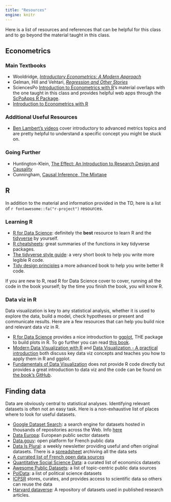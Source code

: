 ```yaml
---
title: "Resources"
engine: knitr
---
```


Here is a list of resources and references that can be helpful for this class and to go beyond the material taught in this class.

## Econometrics

### Main Textbooks

-   Wooldridge, [*Introductory Econometrics: A Modern Approach*](https://books.google.fr/books?id=GHoJzgEACAAJ&hl=fr&source=gbs_book_other_versions)
-   Gelman, Hill and Vehtari, [*Regression and Other Stories*](https://www.cambridge.org/highereducation/books/regression-and-other-stories/DD20DD6C9057118581076E54E40C372C)
-   SciencesPo [Introduction to Econometrics with R](https://scpoecon.github.io/ScPoEconometrics/)'s material overlaps with the one taught in this class and provides helpful web apps through the [ScPoApps R Package](https://github.com/ScPoEcon/ScPoApps).
-   [Introduction to Econometrics with R](https://www.econometrics-with-r.org/index.html)

### Additional Useful Resources

-   [Ben Lambert's videos](https://www.youtube.com/@SpartacanUsuals) cover introductory to advanced metrics topics and are pretty helpful to understand a specific concept you might be stuck on.

### Going Further

<!-- #### Causal Inference -->

-   Huntington-Klein, [The Effect: An Introduction to Research Design and Causality](https://theeffectbook.net/index.html)
-   Cunningham, [Causal Inference, The Mixtape](https://mixtape.scunning.com/)

## R

In addition to the material and information provided in the TD, here is a list of `r fontawesome::fa("r-project")` resources.

### Learning R

-   [R for Data Science](https://r4ds.hadley.nz/): definitely the **best** resource to learn R and the [tidyverse](https://www.tidyverse.org/) by yourself.
-   [R cheatsheets](https://posit.co/resources/cheatsheets/): great summaries of the functions in key tidyverse packages.
-   [The tidyverse style guide](https://style.tidyverse.org/index.html): a very short book to help you write more legible R code.
-   [Tidy design principles](https://design.tidyverse.org/) a more advanced book to help you write better R code. <!-- - Any book by [Hadley Wickham](https://hadley.nz/) or the [Posit](https://posit.co/) team is a good place to start.  -->

::: callout-tip
If you are new to R, read R for Data Science cover to cover, running all the code in the book yourself; by the time you finish the book, you will know R.
:::

### Data viz in R

Data visualization is key to any statistical analysis, whether it is used to explore the data, build a model, check hypotheses or present and communicate results. Here are a few resources that can help you build nice and relevant data viz in R.

-   [R for Data Science](https://r4ds.hadley.nz/) provides a nice introduction to [ggplot](https://ggplot2.tidyverse.org/), THE package to build plots in R. To go further you can read [this book](https://ggplot2-book.org/).
-   [Modern Data Visualization with R](https://rkabacoff.github.io/datavis/index.html) and [Data Visualization - A practical introduction](https://socviz.co/index.html) both discuss key data viz concepts and teaches you how to apply them in R and ggplot.
-   [Fundamentals of Data Visualization](https://clauswilke.com/dataviz/) does not provide R code directly but provides a great introduction to data viz and the code can be found on [the book's GitHub](https://github.com/clauswilke/dataviz).

## Finding data

Data are obviously central to statistical analyses. Identifying relevant datasets is often not an easy task. Here is a non-exhaustive list of places where to look for useful datasets.

-   [Google Dataset Search](https://datasetsearch.research.google.com/): a search engine for datasets hosted in thousands of repositories across the Web. Info [here](https://blog.google/products/search/making-it-easier-discover-datasets/)
-   [Data Europa](https://data.europa.eu/en): European public sector datasets
-   [Data.gouv](https://www.data.gouv.fr/en/): open platform for French public data
-   [Data Is Plural](https://www.data-is-plural.com/): a weekly newsletter providing useful and often original datasets. There is a [spreadsheet](https://docs.google.com/spreadsheets/d/1wZhPLMCHKJvwOkP4juclhjFgqIY8fQFMemwKL2c64vk/edit?gid=0#gid=0) archiving all the data sets
-   [A currated list of French open data sources](https://axysweb.com/top-15-des-sources-open-data/)
-   [Quantitative Social Science Data](https://f.briatte.org/teaching/quanti/data/#economics): a curated list of economics datasets
-   [Awesome Public Datasets](https://github.com/awesomedata/awesome-public-datasets#education): a list of topic-centric public data sources
-   [PolData](https://github.com/erikgahner/PolDatahttps://github.com/erikgahner/PolData): a list of political science datasets
-   [ICPSR](https://www.icpsr.umich.edu/web/pages/ICPSR/index.html) stores, curates, and provides access to scientific data so others can reuse the data
-   [Harvard dataverse](https://dataverse.harvard.edu/): A repository of datasets used in published research articles.


 
 
 
 
 
 
 